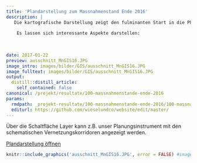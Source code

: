 ```yaml
---
title: 'Plandarstellung zum Massnahmenstand Ende 2016'
description: |
   Die kartografische Darstellung zeigt den fulminanten Start in die Phase 2 mit weit über 100 realisierten Lebensraumaufwertungen bis Ende des Jahres 2016.  
  
    Es lassen sich interessante Aspekte darstellen: 
  
    
    
date: 2017-01-22
preview: ausschnitt_MnGIS16.JPG
image_intro: images/bilder/GIS/ausschnitt_MnGIS16.JPG
image_fulltext: images/bilder/GIS/ausschnitt_MnGIS16.JPG
output:
  distill::distill_article:
    self_contained: false
canonical: /projekt/resultate/100-massnahmenstande-ende-2016
params:
  rmdpath: _projekt-resultate/100-massnahmenstande-ende-2016/100-massnahmenstande-ende-2016.Rmd
  editurl: https://github.com/wieselundco/website/edit/master/
---
```


   Über die Schaltfläche Layer kann z.B. unser Planungsinstrument mit den schematischen Vernetzungskorridoren angezeigt werden.  
     
   <a href="https://zhaw.maps.arcgis.com/apps/View/index.html?appid=ef50669618af4f12911246b67674fce4&extent=8.4012,47.1373,8.9506,47.3063" target="_blank">Plandarstellung öffnen</a> 

```r
knitr::include_graphics('ausschnitt_MnGIS16.JPG', error = FALSE) #images/bilder/GIS/ausschnitt_MnGIS16.JPG
```



```r



```

<!--http://wieselundco.ch/projekt/resultate/100-massnahmenstande-ende-2016-->
